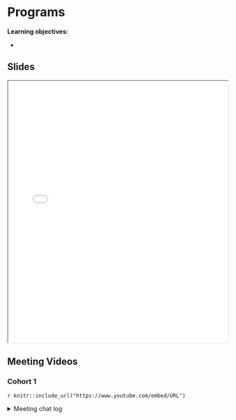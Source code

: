 # Programs

**Learning objectives:**

- 

## Slides {-}

<iframe src="static/Programs.pdf" width="100%" height="600px"></iframe>


## Meeting Videos {-}

### Cohort 1 {-}

`r knitr::include_url("https://www.youtube.com/embed/URL")`

<details>
<summary> Meeting chat log </summary>

```
LOG
```
</details>

